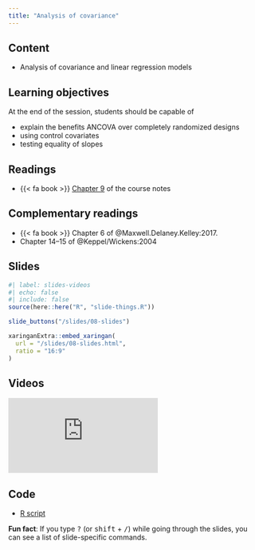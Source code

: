 ```yaml
---
title: "Analysis of covariance"
---
```


## Content

- Analysis of covariance and linear regression models


## Learning objectives

At the end of the session, students should be capable of

- explain the benefits ANCOVA over completely randomized designs
- using control covariates
- testing equality of slopes


## Readings

-  {{< fa book >}}  [Chapter 9](https://lbelzile.github.io/math80667a/ancova.html) of the course notes


## Complementary readings



- {{< fa book >}}  Chapter 6 of @Maxwell.Delaney.Kelley:2017.
- <i class="fas fa-book"></i> Chapter 14--15 of @Keppel/Wickens:2004


## Slides

```r
#| label: slides-videos
#| echo: false
#| include: false
source(here::here("R", "slide-things.R"))
```

```r
slide_buttons("/slides/08-slides")
```

```r
xaringanExtra::embed_xaringan(
  url = "/slides/08-slides.html",
  ratio = "16:9"
)
```

## Videos


<div class="ratio ratio-16x9">
<iframe src="https://www.youtube.com/embed/gTLp0pplRXk" frameborder="0" allow="accelerometer; autoplay; encrypted-media; gyroscope; picture-in-picture" allowfullscreen>
</iframe>
</div>

## Code

- [R script](/content/MATH80667A-08-content.R)


:::{.callout-tip}
**Fun fact**: If you type <kbd>?</kbd> (or <kbd>shift</kbd> + <kbd>/</kbd>) while going through the slides, you can see a list of slide-specific commands.
:::
